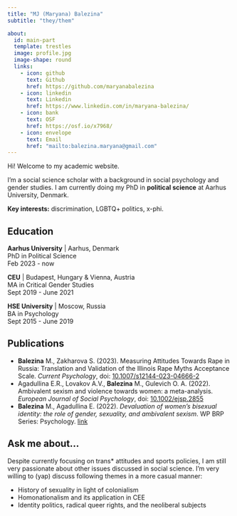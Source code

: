 ```yaml
---
title: "MJ (Maryana) Balezina"
subtitle: "they/them"

about:
  id: main-part
  template: trestles
  image: profile.jpg
  image-shape: round
  links:
    - icon: github
      text: Github
      href: https://github.com/maryanabalezina
    - icon: linkedin
      text: Linkedin
      href: https://www.linkedin.com/in/maryana-balezina/
    - icon: bank
      text: OSF
      href: https://osf.io/x7968/
    - icon: envelope
      text: Email
      href: "mailto:balezina.maryana@gmail.com" 
---
```


:::{#main-part}

Hi! Welcome to my academic website.

I'm a social science scholar with a background in social psychology and gender studies. I am currently doing my PhD in **political science** at Aarhus University, Denmark.

**Key interests:** discrimination, LGBTQ+ politics, x-phi.

## Education

**Aarhus University** \| Aarhus, Denmark <br> PhD in Political Science <br> Feb 2023 - now

**CEU** \| Budapest, Hungary & Vienna, Austria <br> MA in Critical Gender Studies <br> Sept 2019 - June 2021

**HSE University** \| Moscow, Russia <br> BA in Psychology <br> Sept 2015 - June 2019

:::

## Publications

- **Balezina** M., Zakharova S. (2023). Measuring Attitudes Towards Rape in Russia: Translation and Validation of the Illinois Rape Myths Acceptance Scale. *Current Psychology*, doi: [10.1007/s12144-023-04666-2](https://link.springer.com/article/10.1007/s12144-023-04666-2)
- Agadullina E.R., Lovakov A.V., **Balezina** M., Gulevich O. A. (2022). Ambivalent sexism and violence towards women:
a meta-analysis. *European Journal of Social Psychology*, doi: [10.1002/ejsp.2855](https://onlinelibrary.wiley.com/doi/10.1002/ejsp.2855)
- **Balezina** M., Agadullina E. (2022). *Devaluation of women’s bisexual identity: the role of gender, sexuality, and ambivalent sexism*. WP BRP Series: Psychology. [link](https://wp.hse.ru/data/2022/11/12/1727876113/133PSY2022.pdf)

## Ask me about...
Despite currently focusing on trans* attitudes and sports policies, I am still very passionate about other issues discussed in social science. I'm very willing to (yap) discuss following themes in a more casual manner:

- History of sexuality in light of colonialism
- Homonationalism and its application in CEE
- Identity politics, radical queer rights, and the neoliberal subjects


